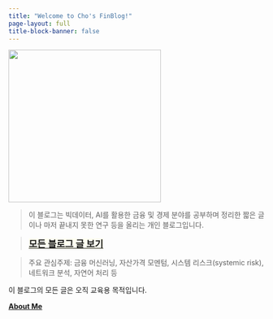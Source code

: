 ```yaml
---
title: "Welcome to Cho's FinBlog!"
page-layout: full
title-block-banner: false
---
```


<img src="logo.png" width="300"/>

> 이 블로그는 빅데이터, AI를 활용한 금융 및 경제 분야를 공부하며 정리한 짧은 글이나 마저 끝내지 못한 연구 등을 올리는 개인 블로그입니다.

> <b>[[**모든 블로그 글 보기**](listing.html)]{style="background-color:ivory; font-size:130%"}</b>

> 주요 관심주제: 금융 머신러닝, 자산가격 모멘텀, 시스템 리스크(systemic risk), 네트워크 분석, 자연어 처리 등

이 블로그의 모든 글은 오직 교육용 목적입니다.

[**About Me**](/about.html)
